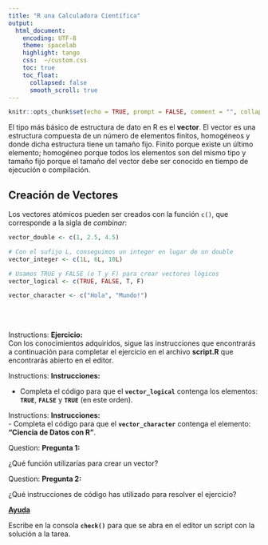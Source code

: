 ```yaml
---
title: "R una Calculadora Científica"
output:
  html_document:
    encoding: UTF-8
    theme: spacelab
    highlight: tango
    css:  ~/custom.css
    toc: true
    toc_float: 
      collapsed: false
      smooth_scroll: true
---
```


```r
knitr::opts_chunk$set(echo = TRUE, prompt = FALSE, comment = "", collapse = TRUE)
```


El tipo más básico de estructura de dato en R es el __vector__. El vector es una estructura compuesta de un número de elementos finitos, homogéneos y donde dicha estructura tiene un tamaño fijo. Finito porque existe un último elemento; homogéneo porque todos los elementos son del mismo tipo y tamaño fijo porque el tamaño del vector
debe ser conocido en tiempo de ejecución o compilación.



## Creación de Vectores {#creacion}

Los vectores atómicos pueden ser creados con la función `c()`, que corresponde
a la sigla de _combinar_:


```r
vector_double <- c(1, 2.5, 4.5)
```

```r
# Con el sufijo L, conseguimos un integer en lugar de un double
vector_integer <- c(1L, 6L, 10L)
```


```r
# Usamos TRUE y FALSE (o T y F) para crear vectores lógicos
vector_logical <- c(TRUE, FALSE, T, F)
```


```r
vector_character <- c("Hola", "Mundo!")
```


</br>
</br>

<div class="alert alert-success" role="alert">
<span class="glyphicon glyphicon-education" aria-hidden="true"></span>
<span class="sr-only">Instructions:</span>
**Ejercicio:**</br>
Con los conocimientos adquiridos, sigue las instrucciones que encontrarás a 
continuación para completar el ejercicio en el archivo __script.R__ que encontrarás
abierto en el editor.
</div>

<div class="panel panel-success">
 <div class="panel-body">
 
 <div class="alert alert-success" role="alert">
<span class="glyphicon glyphicon-tasks" aria-hidden="true"></span>
<span class="sr-only">Instructions:</span>
**Instrucciones:**  

- Completa el código para que el __`vector_logical`__ contenga los elementos:
__`TRUE`__, __`FALSE`__ y __`TRUE`__ (en este orden).
</div>


<div class="alert alert-success" role="alert">
<span class="glyphicon glyphicon-tasks" aria-hidden="true"></span>
<span class="sr-only">Instructions:</span>
**Instrucciones:**  
- Completa el código para que el __`vector_character`__ contenga el elemento:
__"Ciencia de Datos con R"__.

</div>



<div class="alert alert-warning" role="alert">
<span class="glyphicon glyphicon-question-sign" aria-hidden="true"></span>
<span class="sr-only">Question:</span>
**Pregunta 1:**  

¿Qué función utilizarías para crear un vector?
</div>


<div class="alert alert-warning" role="alert">
<span class="glyphicon glyphicon-question-sign" aria-hidden="true"></span>
<span class="sr-only">Question:</span>
**Pregunta 2:**  

¿Qué instrucciones de código has utilizado para resolver el ejercicio?
</div>


<p>
<a class="btn btn-info" data-toggle="collapse" href="#hint" aria-expanded="false" aria-controls="collapseExample">
<span class="glyphicon glyphicon-exclamation-sign" aria-hidden="true">      __Ayuda__</span></a>
</p>
<div class="collapse" id="hint">
<div class="card card-block">
<div class="alert alert-info" role="alert">
Escribe en la consola __`check()`__ para que se abra en
el editor un script con la solución a la tarea.
</div>
</div>













